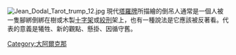 {{unreferenced|time=2015-05-27T12:01:30+00:00}}
[[File:Jean_Dodal_Tarot_trump_12.jpg|thumb]]
現代[[塔羅牌|塔羅牌]]所描繪的倒吊人通常是一個人被一隻腳綁倒綁在樹或木製[[十字架|十字架]]或[[絞刑|絞刑]]架上，也有一種說法是它應該被反著看。代表的意義是犧牲、新的觀點、懸掛、因循守舊。


[[Category:大阿爾克那|Category:大阿爾克那]]
{{塔罗牌}}